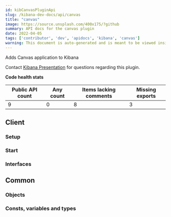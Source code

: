 ```yaml
---
id: kibCanvasPluginApi
slug: /kibana-dev-docs/api/canvas
title: "canvas"
image: https://source.unsplash.com/400x175/?github
summary: API docs for the canvas plugin
date: 2022-04-05
tags: ['contributor', 'dev', 'apidocs', 'kibana', 'canvas']
warning: This document is auto-generated and is meant to be viewed inside our experimental, new docs system. Reach out in #docs-engineering for more info.
---
```


Adds Canvas application to Kibana

Contact [Kibana Presentation](https://github.com/orgs/elastic/teams/kibana-presentation) for questions regarding this plugin.

**Code health stats**

| Public API count  | Any count | Items lacking comments | Missing exports |
|-------------------|-----------|------------------------|-----------------|
| 9 | 0 | 8 | 3 |

## Client

### Setup
<DocDefinitionList data={[canvasObj.client.setup]}/>

### Start
<DocDefinitionList data={[canvasObj.client.start]}/>

### Interfaces
<DocDefinitionList data={canvasObj.client.interfaces}/>

## Common

### Objects
<DocDefinitionList data={canvasObj.common.objects}/>

### Consts, variables and types
<DocDefinitionList data={canvasObj.common.misc}/>

